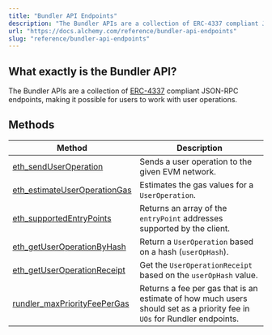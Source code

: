 ```yaml
---
title: "Bundler API Endpoints"
description: "The Bundler APIs are a collection of ERC-4337 compliant JSON-RPC endpoints which makes it possible for users to work with user operations."
url: "https://docs.alchemy.com/reference/bundler-api-endpoints"
slug: "reference/bundler-api-endpoints"
---
```


## What exactly is the Bundler API?

The Bundler APIs are a collection of [ERC-4337](https://eips.ethereum.org/EIPS/eip-4337#rpc-methods-eth-namespace) compliant JSON-RPC endpoints, making it possible for users to work with user operations.

## Methods

| Method                                                                   | Description                                                                                                              |
| ------------------------------------------------------------------------ | ------------------------------------------------------------------------------------------------------------------------ |
| [eth\_sendUserOperation](/reference/eth-senduseroperation)               | Sends a user operation to the given EVM network.                                                                         |
| [eth\_estimateUserOperationGas](/reference/eth-estimateuseroperationgas) | Estimates the gas values for a `UserOperation`.                                                                          |
| [eth\_supportedEntryPoints](/reference/eth-supportedentrypoints)         | Returns an array of the `entryPoint` addresses supported by the client.                                                  |
| [eth\_getUserOperationByHash](/reference/eth-getuseroperationbyhash)     | Return a `UserOperation` based on a hash (`userOpHash`).                                                                 |
| [eth\_getUserOperationReceipt](/reference/eth-getuseroperationreceipt)   | Get the `UserOperationReceipt` based on the `userOpHash` value.                                                          |
| [rundler\_maxPriorityFeePerGas](/reference/rundler-maxpriorityfeepergas) | Returns a fee per gas that is an estimate of how much users should set as a priority fee in `UOs` for Rundler endpoints. |
